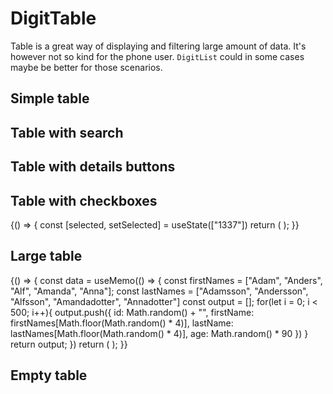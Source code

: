 
<Meta
    title="Display data/DigitTable"
    component={DigitTable}
/>

# DigitTable

Table is a great way of displaying and filtering large amount of data. It's however not so kind for the phone user. `DigitList` could in some cases maybe be better for those scenarios. 

## Simple table

<Preview>
    <Story name="simple table">
        <DigitTable
            titleText="Humans"
            idProp="id"
            startOrderBy="firstName"
            columnsOrder={["id", "firstName", "lastName", "age"]}
            headerTexts={{
                id: "Id",
                firstName: "First name",
                lastName: "Last name",
                age: "Age"
            }}
            data={[
                    {
                        id: "1337",
                        firstName: "Asdf",
                        lastName: "Asdfsson",
                        age: 33
                    },
                    {
                        id: "4444",
                        firstName: "Glass",
                        lastName: "Glasssson",
                        age: 50
                    },
                    {
                        id: "4324",
                        firstName: "Jeremy",
                        lastName: "Clarkson",
                        age: 50
                    },
                    {
                        id: "1234",
                        firstName: "James",
                        lastName: "May",
                        age: 99
                    },
                    {
                        id: "4321",
                        firstName: "Richard",
                        lastName: "Hammond",
                        age: 18
                    },
                    {
                        id: "9999",
                        firstName: "The",
                        lastName: "Stig",
                        age: 55
                    },
                    {
                        id: "2244",
                        firstName: "Henrik",
                        lastName: "Lundqvist",
                        age: 30
                    }
            ]}
        />
    </Story>
</Preview>

## Table with search

<Preview>
    <Story name="table with search">
        <DigitTable
            titleText="Humans"
            search
            searchText="Search for a human"
            idProp="id"
            startOrderBy="firstName"
            columnsOrder={["id", "firstName", "lastName", "age"]}
            headerTexts={{
                id: "Id",
                firstName: "First name",
                lastName: "Last name",
                age: "Age"
            }}
            data={[
                    {
                        id: "1337",
                        firstName: "Asdf",
                        lastName: "Asdfsson",
                        age: 33
                    },
                    {
                        id: "4444",
                        firstName: "Glass",
                        lastName: "Glasssson",
                        age: 50
                    },
                    {
                        id: "4324",
                        firstName: "Jeremy",
                        lastName: "Clarkson",
                        age: 50
                    },
                    {
                        id: "1234",
                        firstName: "James",
                        lastName: "May",
                        age: 99
                    },
                    {
                        id: "4321",
                        firstName: "Richard",
                        lastName: "Hammond",
                        age: 18
                    },
                    {
                        id: "9999",
                        firstName: "The",
                        lastName: "Stig",
                        age: 55
                    },
                    {
                        id: "2244",
                        firstName: "Henrik",
                        lastName: "Lundqvist",
                        age: 30
                    }
            ]}
        />
    </Story>
</Preview>

## Table with details buttons

<Preview>
    <Story name="table with details buttons">
        <DigitTable
            titleText="Humans"
            search
            searchText="Search for a human"
            idProp="id"
            startOrderBy="firstName"
            columnsOrder={["id", "firstName", "lastName", "age"]}
            headerTexts={{
                id: "Id",
                firstName: "First name",
                lastName: "Last name",
                age: "Age",
                __link: "Details"
            }}
            data={[
                    {
                        id: "1337",
                        firstName: "Asdf",
                        lastName: "Asdfsson",
                        age: 33,
                        __link: "/1337"
                    },
                    {
                        id: "4444",
                        firstName: "Glass",
                        lastName: "Glasssson",
                        age: 50,
                        __link: "/4444"
                    },
                    {
                        id: "4324",
                        firstName: "Jeremy",
                        lastName: "Clarkson",
                        age: 50
                    },
                    {
                        id: "1234",
                        firstName: "James",
                        lastName: "May",
                        age: 99
                    },
                    {
                        id: "4321",
                        firstName: "Richard",
                        lastName: "Hammond",
                        age: 18
                    },
                    {
                        id: "9999",
                        firstName: "The",
                        lastName: "Stig",
                        age: 55,
                        __link: "/9999"
                    },
                    {
                        id: "2244",
                        firstName: "Henrik",
                        lastName: "Lundqvist",
                        age: 30
                    }
            ]}
        />
    </Story>
</Preview>

## Table with checkboxes

<Preview>
    <Story name="table with checkboxes">
        {() => {
            const [selected, setSelected] = useState(["1337"])
            return (
                <DigitTable
                    value={selected}
                    onChange={setSelected}
                    titleText="Humans"
                    search
                    searchText="Search for a human"
                    idProp="id"
                    startOrderBy="firstName"
                    columnsOrder={["id", "firstName", "lastName", "age"]}
                    headerTexts={{
                        id: "Id",
                        firstName: "First name",
                        lastName: "Last name",
                        age: "Age",
                        __checkbox: "Choose"
                    }}
                    data={[
                            {
                                id: "1337",
                                firstName: "Asdf",
                                lastName: "Asdfsson",
                                age: 33
                            },
                            {
                                id: "4444",
                                firstName: "Glass",
                                lastName: "Glasssson",
                                age: 50
                            },
                            {
                                id: "4324",
                                firstName: "Jeremy",
                                lastName: "Clarkson",
                                age: 50
                            },
                            {
                                id: "1234",
                                firstName: "James",
                                lastName: "May",
                                age: 99
                            },
                            {
                                id: "4321",
                                firstName: "Richard",
                                lastName: "Hammond",
                                age: 18
                            },
                            {
                                id: "9999",
                                firstName: "The",
                                lastName: "Stig",
                                age: 55
                            },
                            {
                                id: "2244",
                                firstName: "Henrik",
                                lastName: "Lundqvist",
                                age: 30
                            }
                    ]}
                />
            );
        }}
    </Story>
</Preview>

## Large table


<Preview>
    <Story name="large table">
        {() => {
            const data = useMemo(() => {
                const firstNames = ["Adam", "Anders", "Alf", "Amanda", "Anna"];
                const lastNames = ["Adamsson", "Andersson", "Alfsson", "Amandadotter", "Annadotter"]
                const output = [];
                for(let i = 0; i < 500; i++){
                    output.push({
                        id: Math.random() + "",
                        firstName: firstNames[Math.floor(Math.random() * 4)],
                        lastName: lastNames[Math.floor(Math.random() * 4)],
                        age: Math.random() * 90
                    })
                }
                return output;
            })
            return (
                <DigitTable
                    titleText="Humans"
                    idProp="id"
                    startOrderBy="id"
                    columnsOrder={["id", "firstName", "lastName", "age"]}
                    headerTexts={{
                        id: "Id",
                        firstName: "First name",
                        lastName: "Last name",
                        age: "Age"
                    }}
                    data={data}
                />
            );
        }}
    </Story>
</Preview>

## Empty table

<Preview>
    <Story name="empty table">
        <DigitTable
            titleText="Humans"
            idProp="id"
            startOrderBy="firstName"
            columnsOrder={["id", "firstName", "lastName", "age"]}
            headerTexts={{
                id: "Id",
                firstName: "First name",
                lastName: "Last name",
                age: "Age"
            }}
            data={[]}
            emptyTableText="Empty table :("
        />
    </Story>
</Preview>

<Props of={DigitTable} />
